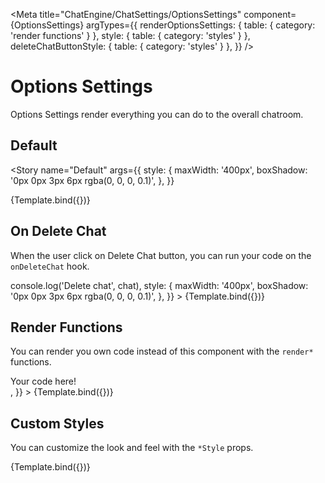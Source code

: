 

<Meta
  title="ChatEngine/ChatSettings/OptionsSettings"
  component={OptionsSettings}
  argTypes={{
    renderOptionsSettings: { table: { category: 'render functions' } },
    style: { table: { category: 'styles' } },
    deleteChatButtonStyle: { table: { category: 'styles' } },
  }}
/>


# Options Settings

Options Settings render everything you can do to the overall chatroom.

## Default

<Story
  name="Default"
  args={{
    style: {
      maxWidth: '400px',
      boxShadow: '0px 0px 3px 6px rgba(0, 0, 0, 0.1)',
    },
  }}
>
  {Template.bind({})}
</Story>

<ArgsTable story="Default" />

## On Delete Chat

When the user click on Delete Chat button, you can run your code on the `onDeleteChat` hook.

<Canvas>
  <Story
    name="On Delete Chat"
    args={{
      chat: threePersonChat,
      onDeleteChat: (chat) => console.log('Delete chat', chat),
      style: {
        maxWidth: '400px',
        boxShadow: '0px 0px 3px 6px rgba(0, 0, 0, 0.1)',
      },
    }}
  >
    {Template.bind({})}
  </Story>
</Canvas>

## Render Functions

You can render you own code instead of this component with the `render*` functions.

<Canvas>
  <Story
    name="Render Functions"
    args={{
      chat: threePersonChat,
      renderOptionsSettings: () => <div>Your code here!</div>,
    }}
  >
    {Template.bind({})}
  </Story>
</Canvas>

## Custom Styles

You can customize the look and feel with the `*Style` props.

<Canvas>
  <Story
    name="Custom Styles"
    args={{
      chat: threePersonChat,
      otherPeople: [adam],
      canDelete: true,
      style: {
        maxWidth: '400px',
        border: '2px solid red',
      },
      deleteChatButtonStyle: { border: '2px solid blue' },
    }}
  >
    {Template.bind({})}
  </Story>
</Canvas>

